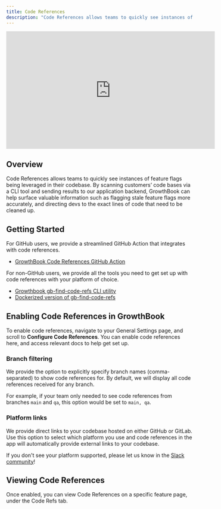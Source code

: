 ```yaml
---
title: Code References
description: "Code References allows teams to quickly see instances of feature flags being leveraged in their codebase."
---
```


<iframe width="560" height="315" style={{aspectRatio: "16/9", width: "100%", height: "auto"}} src="https://www.youtube-nocookie.com/embed/3GU_DJIlz6U?si=rk03YRqafkuwmq1g" title="YouTube video player" frameBorder="0" allow="accelerometer; autoplay; clipboard-write; encrypted-media; gyroscope; picture-in-picture; web-share" referrerPolicy="strict-origin-when-cross-origin" allowFullScreen></iframe>

## Overview

Code References allows teams to quickly see instances of feature flags being leveraged in their codebase. By scanning customers’ code bases via a CLI tool and sending results to our application backend, GrowthBook can help surface valuable information such as flagging stale feature flags more accurately, and directing devs to the exact lines of code that need to be cleaned up.

## Getting Started

For GitHub users, we provide a streamlined GitHub Action that integrates with code references.

- [GrowthBook Code References GitHub Action](https://github.com/marketplace/actions/growthbook-code-references)

For non-GitHub users, we provide all the tools you need to get set up with code references with your platform of choice.

- [Growthbook gb-find-code-refs CLI utility](https://github.com/growthbook/gb-find-code-refs)
- [Dockerized version of gb-find-code-refs](https://hub.docker.com/r/growthbook/gb-find-code-refs)

## Enabling Code References in GrowthBook

To enable code references, navigate to your General Settings page, and scroll to **Configure Code References**. You can enable code references here, and access relevant docs to help get set up.

### Branch filtering

We provide the option to explicitly specify branch names (comma-separated) to show code references for. By default, we will display all code references received for any branch.

For example, if your team only needed to see code references from branches `main` and `qa`, this option would be set to `main, qa`.

### Platform links

We provide direct links to your codebase hosted on either GitHub or GitLab. Use this option to select which platform you use and code references in the app will automatically provide external links to your codebase.

If you don't see your platform supported, please let us know in the [Slack community](https://slack.growthbook.io?ref=coderefs)!

## Viewing Code References

Once enabled, you can view Code References on a specific feature page, under the Code Refs tab.
